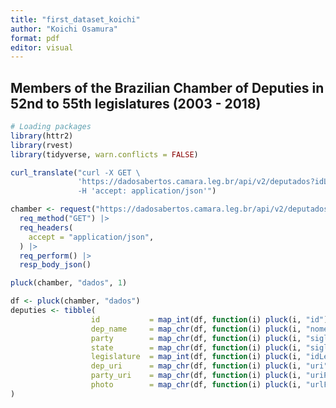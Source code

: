 ```yaml
---
title: "first_dataset_koichi"
author: "Koichi Osamura"
format: pdf
editor: visual
---
```


## Members of the Brazilian Chamber of Deputies in 52nd to 55th legislatures (2003 - 2018)

```r
# Loading packages
library(httr2)
library(rvest)
library(tidyverse, warn.conflicts = FALSE)
```

```r
curl_translate("curl -X GET \
               'https://dadosabertos.camara.leg.br/api/v2/deputados?idLegislatura=52&idLegislatura=53&idLegislatura=54&idLegislatura=55&ordem=ASC&ordenarPor=nome' \
               -H 'accept: application/json'")
```

```r
chamber <- request("https://dadosabertos.camara.leg.br/api/v2/deputados?idLegislatura=52&idLegislatura=53&idLegislatura=54&idLegislatura=55&ordem=ASC&ordenarPor=nome") |>
  req_method("GET") |>
  req_headers(
    accept = "application/json",
  ) |>
  req_perform() |>
  resp_body_json()
```

```r
pluck(chamber, "dados", 1)
```

```r
df <- pluck(chamber, "dados")
deputies <- tibble(
                  id           = map_int(df, function(i) pluck(i, "id")),
                  dep_name     = map_chr(df, function(i) pluck(i, "nome")),
                  party        = map_chr(df, function(i) pluck(i, "siglaPartido")),
                  state        = map_chr(df, function(i) pluck(i, "siglaUf")),
                  legislature  = map_int(df, function(i) pluck(i, "idLegislatura")),
                  dep_uri      = map_chr(df, function(i) pluck(i, "uri")),
                  party_uri    = map_chr(df, function(i) pluck(i, "uriPartido")),
                  photo        = map_chr(df, function(i) pluck(i, "urlFoto"))
)
```











